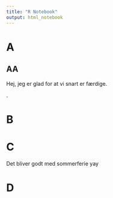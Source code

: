 ```yaml
---
title: "R Notebook"
output: html_notebook
---
```


# A

## AA

Hej, jeg er glad for at vi snart er færdige.

.

# B

# C

Det bliver
godt 
med sommerferie
yay

# D
